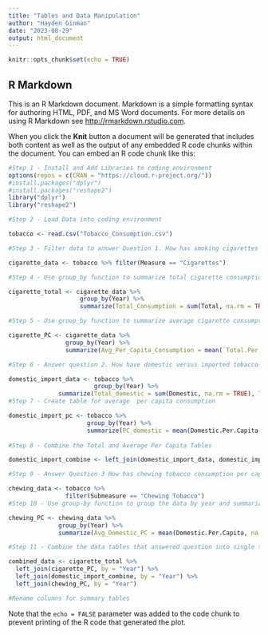 ```yaml
---
title: "Tables and Data Manipulation"
author: "Hayden Ginman"
date: "2023-08-29"
output: html_document
---
```


```r
knitr::opts_chunk$set(echo = TRUE)
```

## R Markdown

This is an R Markdown document. Markdown is a simple formatting syntax for authoring HTML, PDF, and MS Word documents. For more details on using R Markdown see <http://rmarkdown.rstudio.com>.

When you click the **Knit** button a document will be generated that includes both content as well as the output of any embedded R code chunks within the document. You can embed an R code chunk like this:

```r

#Step 1 - Install and Add Libraries to coding environment
options(repos = c(CRAN = "https://cloud.r-project.org/"))
#install.packages("dplyr")
#install.packages("reshape2")
library("dplyr")
library("reshape2")

#Step 2 - Load Data into coding environment

tobacco <- read.csv("Tobacco_Consumption.csv")

#Step 3 - Filter data to answer Question 1. How has smoking cigarettes changed over time?

cigarette_data <- tobacco %>% filter(Measure == "Cigarettes")

#Step 4 - Use group_by function to summarize total cigarette consumption by year

cigarette_total <- cigarette_data %>%
                    group_by(Year) %>%
                    summarize(Total_Consumption = sum(Total, na.rm = TRUE))

#Step 5 - Use group_by function to summarize average cigarette consumption per capita

cigarette_PC <- cigarette_data %>%
                group_by(Year) %>%
                summarize(Avg_Per_Capita_Consumption = mean(`Total.Per.Capita`, na.rm = TRUE))

#Step 6 - Answer question 2. How have domestic versus imported tobacco products changed over time? Use group_by function to isolate data for Total domestic and imports by year

domestic_import_data <- tobacco %>%
                        group_by(Year) %>%
              summarize(Total_domestic = sum(Domestic, na.rm = TRUE), Total_imports = sum(Imports, na.rm = TRUE))
#Step 7 - Create table for average  per capita consumption

domestic_import_pc <- tobacco %>%
                      group_by(Year) %>%
                      summarize(PC_domestic = mean(Domestic.Per.Capita, na.rm = TRUE), PC_imports = mean(Imports.Per.Capita, na.rm = TRUE))
          
#Step 8 - Combine the Total and Average Per Capita Tables

domestic_import_combine <- left_join(domestic_import_data, domestic_import_pc, by = "Year")

#Step 9 - Answer Question 3 How has chewing tobacco consumption per capita changed over time? Filter the data for chewing tobacco

chewing_data <- tobacco %>%
                filter(Submeasure == "Chewing Tobacco")
#Step 10 - Use group-by function to group the data by year and summarize the average chewing tobacco consumption per capita

chewing_PC <- chewing_data %>%
              group_by(Year) %>%
              summarize(Avg_Domestic_PC = mean(Domestic.Per.Capita, na.rm = TRUE), Avg_Imports_PC = mean(Imports.Per.Capita, na.rm = TRUE))

#Step 11 - Combine the data tables that answered question into single table

combined_data <- cigarette_total %>%
  left_join(cigarette_PC, by = "Year") %>%
  left_join(domestic_import_combine, by = "Year") %>%
  left_join(chewing_PC, by = "Year")

#Rename columns for summary tables
```

Note that the `echo = FALSE` parameter was added to the code chunk to prevent printing of the R code that generated the plot.
